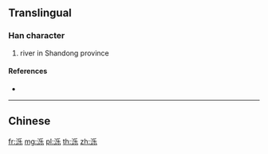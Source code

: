 {{also|濼}}
==Translingual==

===Han character===
{{Han char|rn=85|rad=水|as=05|sn=9|four=|canj=EHVD}}

# river in Shandong province

====References====
* {{Han ref|kx=0619.121|hdz=31590.020|uh=6CFA|ud=27898}}

----

==Chinese==
{{zh-see|濼}}

[[fr:泺]]
[[mg:泺]]
[[pl:泺]]
[[th:泺]]
[[zh:泺]]